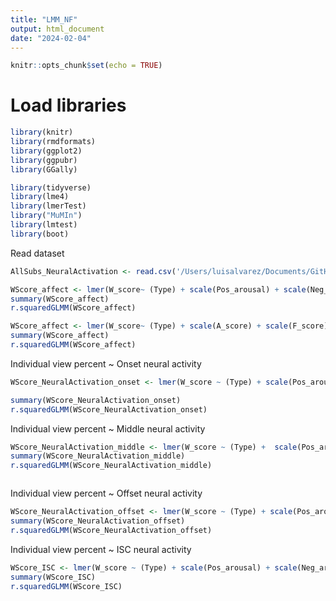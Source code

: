 ```yaml
---
title: "LMM_NF"
output: html_document
date: "2024-02-04"
---
```


```r
knitr::opts_chunk$set(echo = TRUE)
```

# Load libraries
```r
library(knitr)
library(rmdformats)
library(ggplot2)
library(ggpubr)
library(GGally)
```


```r
library(tidyverse)
library(lme4)
library(lmerTest)
library("MuMIn")
library(lmtest)
library(boot)
```

Read dataset
```r
AllSubs_NeuralActivation <- read.csv('/Users/luisalvarez/Documents/GitHub/RM_Thesis_Neuroforecasting/ProcessedData/AllSubs_NeuralActivation.csv')
```


```r
WScore_affect <- lmer(W_score~ (Type) + scale(Pos_arousal) + scale(Neg_arousal) + (1|Participant) + (1|Trailer), data = AllSubs_NeuralActivation)
summary(WScore_affect)
r.squaredGLMM(WScore_affect)
```

```r
WScore_affect <- lmer(W_score~ (Type) + scale(A_score) + scale(F_score) + (1|Participant) + (1|Trailer), data = AllSubs_NeuralActivation)
summary(WScore_affect)
r.squaredGLMM(WScore_affect)
```

Individual view percent ~ Onset neural activity

```r
WScore_NeuralActivation_onset <- lmer(W_score ~ (Type) + scale(Pos_arousal) + scale(Neg_arousal) + (NAcc_onset) + (AIns_onset) + (MPFC_onset) + NAcc_onset : Type + AIns_onset : Type + MPFC_onset : Type +  (1|Participant) + (1|Trailer), data=AllSubs_NeuralActivation)
```


```r
summary(WScore_NeuralActivation_onset)
r.squaredGLMM(WScore_NeuralActivation_onset)
```
Individual view percent ~ Middle neural activity

```r
WScore_NeuralActivation_middle <- lmer(W_score ~ (Type) +  scale(Pos_arousal) + scale(Neg_arousal) + (NAcc_middle) + (AIns_middle) + (MPFC_middle) + NAcc_middle : Type + AIns_middle : Type + MPFC_middle : Type + (1|Participant) + (1|Trailer), data=AllSubs_NeuralActivation)
summary(WScore_NeuralActivation_middle)
r.squaredGLMM(WScore_NeuralActivation_middle)



```

Individual view percent ~ Offset neural activity

```r
WScore_NeuralActivation_offset <- lmer(W_score ~ (Type) + scale(Pos_arousal) + scale(Neg_arousal) + (NAcc_offset) + (AIns_offset) + (MPFC_offset) + NAcc_offset : Type + AIns_offset : Type + MPFC_offset : Type + (1|Participant) + (1|Trailer), data=AllSubs_NeuralActivation)
summary(WScore_NeuralActivation_offset)
r.squaredGLMM(WScore_NeuralActivation_offset)
```


Individual view percent ~ ISC neural activity

```r
WScore_ISC <- lmer(W_score ~ (Type) + scale(Pos_arousal) + scale(Neg_arousal) + (NAcc_ISC) + (AIns_ISC) + (MPFC_ISC) + NAcc_ISC : Type + AIns_ISC : Type + MPFC_ISC : Type +  (1|Participant) + (1|Trailer), data=AllSubs_NeuralActivation)
summary(WScore_ISC)
r.squaredGLMM(WScore_ISC)


```